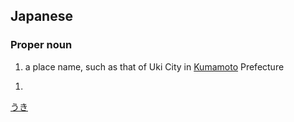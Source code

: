 ==Japanese==
{{ja-kanjitab|う|き|yomi=j}}

===Proper noun===
{{ja-pos|うき|proper}}

# a place name, such as that of Uki City in [[Kumamoto]] Prefecture

{{ja-kanjitab|う|しろ|yomi=j}}

{{ja-pos|うしろ|proper}}

# {{surname|lang=ja|sort=うしろ}}

[[Category:ja:Cities|うき]]